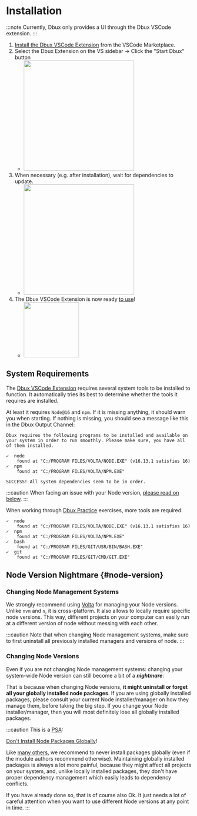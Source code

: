 # Installation



:::note
Currently, Dbux only provides a UI through the Dbux VSCode extension.
:::

1. [Install the Dbux VSCode Extension](https://marketplace.visualstudio.com/items?itemName=Domi.dbux-code) from the VSCode Marketplace.
2. Select the Dbux Extension on the VS sidebar -> Click the "Start Dbux" button
   * <Img src="screens/start_dbux.png" zoomable={true} width="300px" />
3. When necessary (e.g. after installation), wait for dependencies to update.
   * <Img src="screens/installing_dependencies.png" zoomable={true} width="300px" />
4. The Dbux VSCode Extension is now ready [to use](../using-dbux)!
   * <Img src="screens/dbux-ready.png" zoomable={true} width="150px" />


## System Requirements

The [Dbux VSCode Extension](../tools-and-configuration/01-dbux-code.mdx) requires several system tools to be installed to function. It automatically tries its best to determine whether the tools it requires are installed.

At least it requires `Node@16` and `npm`. If it is missing anything, it should warn you when starting. If nothing is missing, you should see a message like this in the Dbux Output Channel:

```
Dbux requires the following programs to be installed and available on your system in order to run smoothly. Please make sure, you have all of them installed.

✓  node
    found at "C:/PROGRAM FILES/VOLTA/NODE.EXE" (v16.13.1 satisfies 16)
✓  npm
    found at "C:/PROGRAM FILES/VOLTA/NPM.EXE"

SUCCESS! All system dependencies seem to be in order.
```

:::caution
When facing an issue with your Node version, [please read on below](#node-version).
:::

<!-- 
<details>
  <summary>IMPORTANT: A word on installing Node and changing Node versions.</summary>
  <div>
    <HintVolta />
  </div>
</details>

<details>
  <summary>Hint 2: Be careful when changing Node versions.</summary>
  <div>
    <HintNode />
  </div>
</details> -->

When working through [Dbux Practice](../dbux-practice/01-overview.mdx) exercises, more tools are required:

```
✓  node
    found at "C:/PROGRAM FILES/VOLTA/NODE.EXE" (v16.13.1 satisfies 16)
✓  npm
    found at "C:/PROGRAM FILES/VOLTA/NPM.EXE"
✓  bash
    found at "C:/PROGRAM FILES/GIT/USR/BIN/BASH.EXE"
✓  git
    found at "C:/PROGRAM FILES/GIT/CMD/GIT.EXE"
```


## Node Version Nightmare {#node-version}

### Changing Node Management Systems

We strongly recommend using [Volta](https://volta.sh/) for managing your Node versions. Unlike `nvm` and `n`, it is cross-platform. It also allows to locally require specific node versions. This way, different projects on your computer can easily run at a different version of node without messing with each other.

:::caution
Note that when changing Node management systems, make sure to first uninstall all previously installed managers and versions of node.
:::

### Changing Node Versions

Even if you are not changing Node management systems: changing your system-wide Node version can still become a bit of a ***nightmare***:

That is because when changing Node versions, **it might uninstall or forget all your globally installed node packages**. If you are using globally installed packages, please consult your current Node installer/manager on how they manage them, before taking the big step. If you change your Node installer/manager, then you will most definitely lose all globally installed packages.


:::caution
This is a [PSA](https://en.wikipedia.org/wiki/Public_service_announcement):

[Don't Install Node Packages Globally](https://www.google.com/search?q=dont+install+node+packages+globally&hl=en)!

Like [many others](https://www.google.com/search?q=dont+install+node+packages+globally&hl=en), we recommend to never install packages globally (even if the module authors recommend otherwise). Maintaining globally installed packages is always a lot more painful, because they might affect all projects on your system, and, unlike locally installed packages, they don't have proper dependency management which easily leads to dependency conflicts.

If you have already done so, that is of course also Ok. It just needs a lot of careful attention when you want to use different Node versions at any point in time.
:::

<!-- future-work(interactive config for auto-start + dependency directory?) -->
